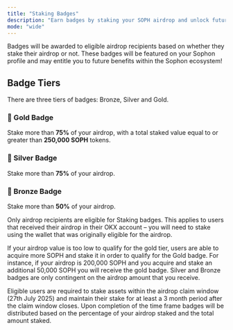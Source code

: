 ```yaml
---
title: "Staking Badges"
description: "Earn badges by staking your SOPH airdrop and unlock future benefits in the Sophon ecosystem"
mode: "wide"
---
```


Badges will be awarded to eligible airdrop recipients based on whether they stake their airdrop or not. These badges will be featured on your Sophon profile and may entitle you to future benefits within the Sophon ecosystem!

## Badge Tiers

There are three tiers of badges: Bronze, Silver and Gold.

### 🥇 Gold Badge

Stake more than **75%** of your airdrop, with a total staked value equal to or greater than **250,000 SOPH** tokens.

### 🥈 Silver Badge

Stake more than **75%** of your airdrop.

### 🥉 Bronze Badge

Stake more than **50%** of your airdrop.

<Note>

Only airdrop recipients are eligible for Staking badges. This applies to users that received their airdrop in their OKX account – you will need to stake using the wallet that was originally eligible for the airdrop.

If your airdrop value is too low to qualify for the gold tier, users are able to acquire more SOPH and stake it in order to qualify for the Gold badge. For instance, if your airdrop is 200,000 SOPH and you acquire and stake an additional 50,000 SOPH you will receive the gold badge. Silver and Bronze badges are only contingent on the airdrop amount that you receive.

Eligible users are required to stake assets within the airdrop claim window (27th July 2025) and maintain their stake for at least a 3 month period after the claim window closes. Upon completion of the time frame badges will be distributed based on the percentage of your airdrop staked and the total amount staked.
</Note>
